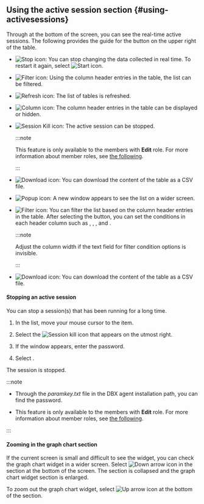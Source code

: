 ## Using the active session section {#using-activesessions}

Through <Cmdname sid="active_sessions" className="uitext" /> at the bottom of the screen, you can see the real-time active sessions. The following provides the guide for the button on the upper right of the table.

<Xclude product='postgresql,mysql,redis,mongodb,oracle-pro'>

- ![Stop icon](/img/ico-pause.svg): You can stop changing the data collected in real time. To restart it again, select ![Start icon](/img/ico-play-grey.svg).

</Xclude>

<InDoc product='postgresql,mysql,redis,mongodb,oracle-pro'>

- ![Filter icon](/img/ico-filter.svg): Using the column header entries in the table, the list can be filtered.

</InDoc>

- ![Refresh icon](/img/ico-refresh.svg): The list of tables is refreshed.

- ![Column icon](/img/ico-column.svg): The column header entries in the table can be displayed or hidden.

<InDoc product='postgresql,mysql,oracle-pro'>

- ![Session Kill icon](/img/ico-kill-session.svg): The active session can be stopped.

  :::note

  This feature is only available to the members with **Edit** role. For more information about member roles, see [the following](../project/project-structure#project-auth).

  :::

</InDoc>

<InDoc product='postgresql,mysql,redis,mongodb,oracle-pro'>

- ![Download icon](/img/ico-download.svg): You can download the content of the table as a CSV file.

- ![Popup icon](/img/ic-popup.svg): A new window appears to see the list on a wider screen.

</InDoc>

<Xclude product='postgresql,mysql,redis,mongodb,oracle-pro'>

- ![Filter icon](/img/ico-filter.svg): You can filter the list based on the column header entries in the table. After selecting the button, you can set the conditions in each header column such as <Cmdname sid="includes" className="uitext" />, <Cmdname sid="excludes" className="uitext" />, <Cmdname sid="equal" className="uitext" />, and <Cmdname sid="unequal" className="uitext" />.

  :::note

  Adjust the column width if the text field for filter condition options is invisible.

  :::

- ![Download icon](/img/ico-download.svg): You can download the content of the table as a CSV file.

#### Stopping an active session

You can stop a session(s) that has been running for a long time.

1. In the <Cmdname sid="active_sessions" className="uitext" /> list, move your mouse cursor to the item.

2. Select the ![Session kill icon](/img/ic-kill-session.svg) that appears on the utmost right.

3. If the <Cmdname sid="session_kill" className="uitext" /> window appears, enter the password.

4. Select <Cmdname sid="apply" className="uitext" />.

The session is stopped.

:::note

- Through the _paramkey.txt_ file in the DBX agent installation path, you can find the password.

- This feature is only available to the members with **Edit** role. For more information about member roles, see [the following](../project/project-structure#project-auth).

:::

#### Zooming in the graph chart section

<ImgLang img='db-common-folding-table.png' desc='Active session' />

If the current screen is small and difficult to see the widget, you can check the graph chart widget in a wider screen. Select ![Down arrow icon](/img/ic-caret-down.svg) in the <Cmdname sid="active_sessions" className="uitext" /> section at the bottom of the screen. The <Cmdname sid="active_sessions" className="uitext" /> section is collapsed and the graph chart widget section is enlarged.

To zoom out the graph chart widget, select ![Up arrow icon](/img/ic-caret-up.svg) at the bottom of the <Cmdname sid="active_sessions" className="uitext" /> section.

</Xclude>
